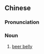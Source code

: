 {{also|将军肚}}
==Chinese==
{{zh-forms|s=将军肚|type=21|lit=belly of a general}}

===Pronunciation===
{{zh-pron
|m=jiāngjūndù
|cat=n
}}

===Noun===
{{zh-noun}}

# [[beer belly]]